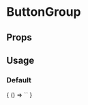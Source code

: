 
# ButtonGroup

<Meta
  title='ButtonGroup'
  component='fw-button-group'
/>

## Props 

<Props of="fw-button-group"/>

## Usage

### Default
<Preview>
  <Story name='Default'>
    {
      () => `<fw-button-group></fw-button-group>`
    }
  </Story>
</Preview>

